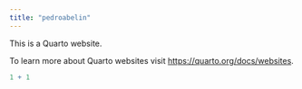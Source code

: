 ```yaml
---
title: "pedroabelin"
---
```


This is a Quarto website.

To learn more about Quarto websites visit <https://quarto.org/docs/websites>.

```r
1 + 1
```
